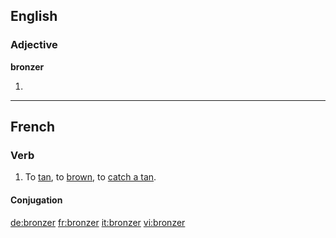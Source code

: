 ==English==

===Adjective===
'''bronzer'''

# {{comparative of|bronze}}
<!--#:''You call that a bronze medal? My ass is '''bronzer''' than that.''-->
----
==French==

===Verb===
{{infl|fr|verb}}

# To [[tan]], to [[brown]], to [[catch a tan]]. 

====Conjugation====
{{fr-conj-er|bronz|avoir}}

[[de:bronzer]]
[[fr:bronzer]]
[[it:bronzer]]
[[vi:bronzer]]